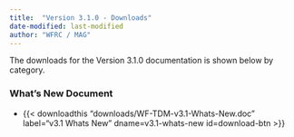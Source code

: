 ```yaml
---
title:  "Version 3.1.0 - Downloads"
date-modified: last-modified
author: "WFRC / MAG"
---
```


The downloads for the Version 3.1.0 documentation is shown below by category.

### What's New Document

 - {{< downloadthis "downloads/WF-TDM-v3.1-Whats-New.doc"
label="v3.1 Whats New" dname=v3.1-whats-new id=download-btn >}}



